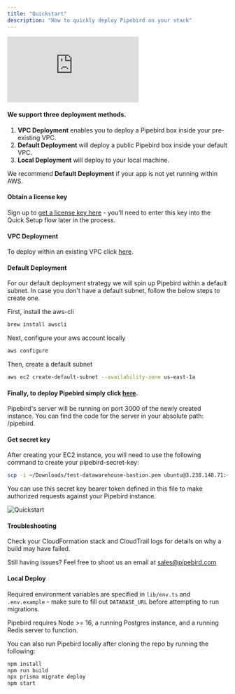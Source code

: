 ```yaml
---
title: "Quickstart"
description: "How to quickly deploy Pipebird on your stack"
---
```


<div style={{ position: "relative", paddingBottom: "56.25%", height: "0" }}>
  <iframe
    src="https://www.loom.com/embed/c7a7e4b4e57c4015b533fd754c510b2e"
    frameborder="0"
    webkitallowfullscreen
    mozallowfullscreen
    allowfullscreen
    style={{
      position: "absolute",
      top: "0",
      left: "0",
      width: "100%",
      height: "100%",
    }}
  ></iframe>
</div>

#### We support three deployment methods.

1. **VPC Deployment** enables you to deploy a Pipebird box inside your
   pre-existing VPC.
2. **Default Deployment** will deploy a public Pipebird box inside your default
   VPC.
3. **Local Deployment** will deploy to your local machine.

We recommend **Default Deployment** if your app is not yet running within AWS.

#### Obtain a license key

Sign up to [get a license key here](https://my.pipebird.com) \- you'll need to
enter this key into the Quick Setup flow later in the process.

#### VPC Deployment

To deploy within an existing VPC click
[here](https://us-east-1.console.aws.amazon.com/cloudformation/home?region=us-east-1#/stacks/quickcreate?templateURL=https://s3-external-1.amazonaws.com/cf-templates-lglxt2zjl1jo-us-east-1/pipebird%5Fexisting%5Fcloud%5Fdeploy&stackName=pipebird&param%5FlicenseKey=lk%5Fffffffffffffffffffffffffffffffffffffffffffffffffffffffffffffffff).

#### Default Deployment

For our default deployment strategy we will spin up Pipebird within a default
subnet. In case you don't have a default subnet, follow the below steps to
create one.

First, install the aws-cli

```bash Terminal
brew install awscli
```

Next, configure your aws account locally

```bash Terminal
aws configure
```

Then, create a default subnet

```bash Terminal
aws ec2 create-default-subnet --availability-zone us-east-1a
```

#### Finally, to deploy Pipebird simply click [here](https://us-east-1.console.aws.amazon.com/cloudformation/home?region=us-east-1#/stacks/quickcreate?templateURL=https://s3-external-1.amazonaws.com/cf-templates-lglxt2zjl1jo-us-east-1/pipebird%5Fsimple%5Fdeploy&stackName=pipebird&param%5FlicenseKey=lk%5Fffffffffffffffffffffffffffffffffffffffffffffffffffffffffffffffff).

Pipebird's server will be running on port 3000 of the newly created instance.
You can find the code for the server in your absolute path: /pipebird.

#### Get secret key

After creating your EC2 instance, you will need to use the following command to
create your pipebird-secret-key:

```bash Terminal
scp -i ~/Downloads/test-datawarehouse-bastion.pem ubuntu@3.238.148.71:~/pipebird/.env pipebird-secret-key && clear && cat pipebird-secret-key | grep "^SECRET_KEY" && rm pipebird-secret-key
```

You can use this secret key bearer token defined in this file to make authorized
requests against your Pipebird instance.

![Quickstart](/images/quickstart.png)

#### Troubleshooting

Check your CloudFormation stack and CloudTrail logs for details on why a build
may have failed.

Still having issues? Feel free to shoot us an email at
[sales@pipebird.com](mailto:sales@pipebird.com)

#### Local Deploy

<Note>

Required environment variables are specified in `lib/env.ts` and
`.env.example` \- make sure to fill out `DATABASE_URL` before attempting to
run migrations.

</Note>

<Note>

Pipebird requires Node >= 16, a running Postgres instance, and a running Redis
server to function.

</Note>

You can also run Pipebird locally after cloning the repo by running the
following:

```bash Terminal
npm install
npm run build
npx prisma migrate deploy
npm start
```
